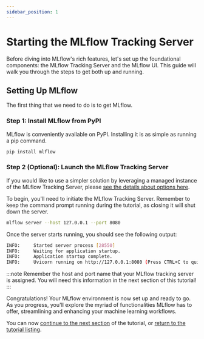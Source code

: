 ```yaml
---
sidebar_position: 1
---
```


# Starting the MLflow Tracking Server

Before diving into MLflow's rich features, let's set up the foundational components: the MLflow
Tracking Server and the MLflow UI. This guide will walk you through the steps to get both up and running.

## Setting Up MLflow

The first thing that we need to do is to get MLflow.

### Step 1: Install MLflow from PyPI

MLflow is conveniently available on PyPI. Installing it is as simple as running a pip command.

```bash
pip install mlflow
```

### Step 2 (Optional): Launch the MLflow Tracking Server

If you would like to use a simpler solution by leveraging a managed instance of the MLflow Tracking Server,
please [see the details about options here](/ml/getting-started/running-notebooks/).

To begin, you'll need to initiate the MLflow Tracking Server. Remember to keep the command prompt
running during the tutorial, as closing it will shut down the server.

```bash
mlflow server --host 127.0.0.1 --port 8080
```

Once the server starts running, you should see the following output:

```bash
INFO:     Started server process [28550]
INFO:     Waiting for application startup.
INFO:     Application startup complete.
INFO:     Uvicorn running on http://127.0.0.1:8080 (Press CTRL+C to quit)
```

:::note
Remember the host and port name that your MLflow tracking server is assigned. You will need
this information in the next section of this tutorial!
:::

Congratulations! Your MLflow environment is now set up and ready to go. As you progress, you'll
explore the myriad of functionalities MLflow has to offer, streamlining and enhancing your machine learning workflows.

You can now [continue to the next section](/ml/getting-started/logging-first-model/step2-mlflow-client) of the tutorial, or [return to the tutorial listing](/ml/getting-started/logging-first-model).
